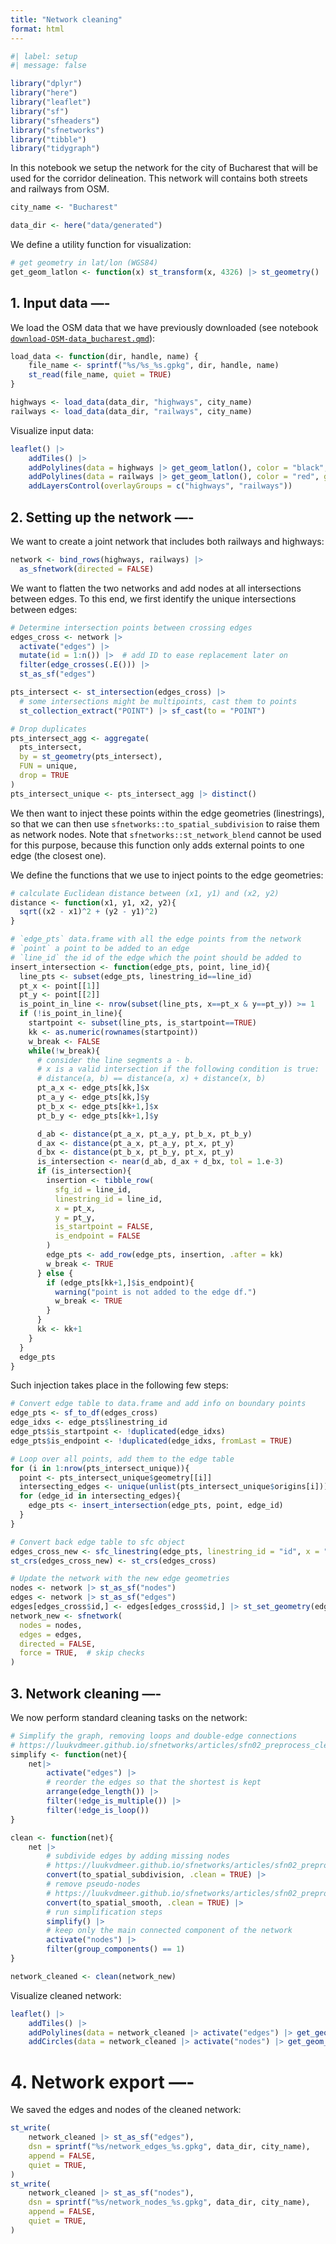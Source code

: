 ```yaml
---
title: "Network cleaning"
format: html
---
```


```r
#| label: setup
#| message: false

library("dplyr")
library("here")
library("leaflet")
library("sf")
library("sfheaders")
library("sfnetworks")
library("tibble")
library("tidygraph")
```

In this notebook we setup the network for the city of Bucharest that will be used for the corridor delineation. This network will contains both streets and railways from OSM.

```r
city_name <- "Bucharest"

data_dir <- here("data/generated")
```

We define a utility function for visualization:

```r
# get geometry in lat/lon (WGS84)
get_geom_latlon <- function(x) st_transform(x, 4326) |> st_geometry()
```

## 1. Input data ----

We load the OSM data that we have previously downloaded (see notebook [`download-OSM-data_bucharest.qmd`](./download-OSM-data_bucharest.qmd)):

```r
load_data <- function(dir, handle, name) {
    file_name <- sprintf("%s/%s_%s.gpkg", dir, handle, name)
    st_read(file_name, quiet = TRUE)
}

highways <- load_data(data_dir, "highways", city_name)
railways <- load_data(data_dir, "railways", city_name)
```

Visualize input data:

```r
leaflet() |>
    addTiles() |>
    addPolylines(data = highways |> get_geom_latlon(), color = "black", group = "highways") |>
    addPolylines(data = railways |> get_geom_latlon(), color = "red", group = "railways") |>
    addLayersControl(overlayGroups = c("highways", "railways"))
```

## 2. Setting up the network ----

We want to create a joint network that includes both railways and highways:

```r
network <- bind_rows(highways, railways) |>
  as_sfnetwork(directed = FALSE)
```

We want to flatten the two networks and add nodes at all intersections between edges. To this end, we first identify the unique intersections between edges:

```r
# Determine intersection points between crossing edges
edges_cross <- network |>
  activate("edges") |>
  mutate(id = 1:n()) |>  # add ID to ease replacement later on
  filter(edge_crosses(.E())) |>
  st_as_sf("edges")

pts_intersect <- st_intersection(edges_cross) |>
  # some intersections might be multipoints, cast them to points
  st_collection_extract("POINT") |> sf_cast(to = "POINT")

# Drop duplicates
pts_intersect_agg <- aggregate(
  pts_intersect,
  by = st_geometry(pts_intersect),
  FUN = unique,
  drop = TRUE
)
pts_intersect_unique <- pts_intersect_agg |> distinct()
```

We then want to inject these points within the edge geometries (linestrings), so that we can then use `sfnetworks::to_spatial_subdivision` to raise them as network nodes. Note that `sfnetworks::st_network_blend` cannot be used for this purpose, because this function only adds external points to one edge (the closest one).

We define the functions that we use to inject points to the edge geometries:

```r
# calculate Euclidean distance between (x1, y1) and (x2, y2)
distance <- function(x1, y1, x2, y2){
  sqrt((x2 - x1)^2 + (y2 - y1)^2)
}

# `edge_pts` data.frame with all the edge points from the network
# `point` a point to be added to an edge
# `line_id` the id of the edge which the point should be added to
insert_intersection <- function(edge_pts, point, line_id){
  line_pts <- subset(edge_pts, linestring_id==line_id)
  pt_x <- point[[1]]
  pt_y <- point[[2]]
  is_point_in_line <- nrow(subset(line_pts, x==pt_x & y==pt_y)) >= 1
  if (!is_point_in_line){
    startpoint <- subset(line_pts, is_startpoint==TRUE)
    kk <- as.numeric(rownames(startpoint))
    w_break <- FALSE
    while(!w_break){
      # consider the line segments a - b.
      # x is a valid intersection if the following condition is true:
      # distance(a, b) == distance(a, x) + distance(x, b)
      pt_a_x <- edge_pts[kk,]$x
      pt_a_y <- edge_pts[kk,]$y
      pt_b_x <- edge_pts[kk+1,]$x
      pt_b_y <- edge_pts[kk+1,]$y

      d_ab <- distance(pt_a_x, pt_a_y, pt_b_x, pt_b_y)
      d_ax <- distance(pt_a_x, pt_a_y, pt_x, pt_y)
      d_bx <- distance(pt_b_x, pt_b_y, pt_x, pt_y)
      is_intersection <- near(d_ab, d_ax + d_bx, tol = 1.e-3)
      if (is_intersection){
        insertion <- tibble_row(
          sfg_id = line_id,
          linestring_id = line_id,
          x = pt_x,
          y = pt_y,
          is_startpoint = FALSE,
          is_endpoint = FALSE
        )
        edge_pts <- add_row(edge_pts, insertion, .after = kk)
        w_break <- TRUE
      } else {
        if (edge_pts[kk+1,]$is_endpoint){
          warning("point is not added to the edge df.")
          w_break <- TRUE
        }
      }
      kk <- kk+1
    }
  }
  edge_pts
}
```

Such injection takes place in the following few steps:

```r
# Convert edge table to data.frame and add info on boundary points
edge_pts <- sf_to_df(edges_cross)
edge_idxs <- edge_pts$linestring_id
edge_pts$is_startpoint <- !duplicated(edge_idxs)
edge_pts$is_endpoint <- !duplicated(edge_idxs, fromLast = TRUE)
```
```r
# Loop over all points, add them to the edge table
for (i in 1:nrow(pts_intersect_unique)){
  point <- pts_intersect_unique$geometry[[i]]
  intersecting_edges <- unique(unlist(pts_intersect_unique$origins[i]))
  for (edge_id in intersecting_edges){
    edge_pts <- insert_intersection(edge_pts, point, edge_id)
  }
}
```
```r
# Convert back edge table to sfc object
edges_cross_new <- sfc_linestring(edge_pts, linestring_id = "id", x = "x", y = "y")
st_crs(edges_cross_new) <- st_crs(edges_cross)
```

```r
# Update the network with the new edge geometries
nodes <- network |> st_as_sf("nodes")
edges <- network |> st_as_sf("edges")
edges[edges_cross$id,] <- edges[edges_cross$id,] |> st_set_geometry(edges_cross_new)
network_new <- sfnetwork(
  nodes = nodes,
  edges = edges,
  directed = FALSE,
  force = TRUE,  # skip checks
)
```

## 3. Network cleaning ----

We now perform standard cleaning tasks on the network:

```r
# Simplify the graph, removing loops and double-edge connections
# https://luukvdmeer.github.io/sfnetworks/articles/sfn02_preprocess_clean.html#simplify-network
simplify <- function(net){
    net|>
        activate("edges") |>
        # reorder the edges so that the shortest is kept
        arrange(edge_length()) |>
        filter(!edge_is_multiple()) |>
        filter(!edge_is_loop())
}

clean <- function(net){
    net |>
        # subdivide edges by adding missing nodes
        # https://luukvdmeer.github.io/sfnetworks/articles/sfn02_preprocess_clean.html#subdivide-edges
        convert(to_spatial_subdivision, .clean = TRUE) |>
        # remove pseudo-nodes
        # https://luukvdmeer.github.io/sfnetworks/articles/sfn02_preprocess_clean.html#smooth-pseudo-nodes
        convert(to_spatial_smooth, .clean = TRUE) |>
        # run simplification steps
        simplify() |>
        # keep only the main connected component of the network
        activate("nodes") |>
        filter(group_components() == 1)
}

network_cleaned <- clean(network_new)
```

Visualize cleaned network:

```r
leaflet() |>
    addTiles() |>
    addPolylines(data = network_cleaned |> activate("edges") |> get_geom_latlon(), color = "black") |>
    addCircles(data = network_cleaned |> activate("nodes") |> get_geom_latlon(), color = "red")
```

# 4. Network export ----

We saved the edges and nodes of the cleaned network:

```r
st_write(
    network_cleaned |> st_as_sf("edges"),
    dsn = sprintf("%s/network_edges_%s.gpkg", data_dir, city_name),
    append = FALSE,
    quiet = TRUE,
)
st_write(
    network_cleaned |> st_as_sf("nodes"),
    dsn = sprintf("%s/network_nodes_%s.gpkg", data_dir, city_name),
    append = FALSE,
    quiet = TRUE,
)
```

